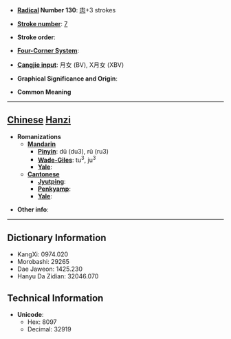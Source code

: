 * '''[[Wiktionary:Chinese radical index| Radical]] Number 130''': [[Wiktionary:Chinese radical index 肉|肉]]+3 strokes

* '''[[Wiktionary:Chinese total strokes index|Stroke number]]''': [[Wiktionary:Chinese total strokes index 7|7]]

* '''Stroke order''': 

* '''[[Wiktionary:Chinese four corner index|Four-Corner System]]''': 

* '''[[Wiktionary:Chinese Cangjie index|Cangjie input]]''': 月女 (BV), X月女 (XBV)

* '''Graphical Significance and Origin''': 

* '''Common Meaning'''

----

== [[Chinese]] [[Hanzi]] ==

* '''Romanizations'''
** '''[[Mandarin]]'''
*** '''[[Pinyin]]''': dǔ (du3), rǔ (ru3)
*** '''[[Wade-Giles]]''': tu<sup>3</sup>, ju<sup>3</sup>
*** '''[[Yale]]''': 
** '''[[Cantonese]]'''
*** '''[[Jyutping]]''':
*** '''[[Penkyamp]]''': 
*** '''[[Yale]]''': 

* '''Other info''': 

----

== Dictionary Information ==

* KangXi: 0974.020
* Morobashi: 29265
* Dae Jaweon: 1425.230
* Hanyu Da Zidian: 32046.070

== Technical Information ==

* '''Unicode''':
** Hex: 8097
** Decimal: 32919